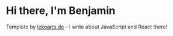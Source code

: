 # Hi there, I'm Benjamin

Template by [lekoarts.de](https://www.lekoarts.de?utm_source=cara&utm_medium=Starter) - I write about JavaScript and React there!
